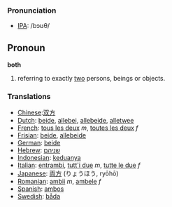 === Pronunciation ===
*[[w:IPA|IPA]]: /bɔʊθ/

==Pronoun==
'''both'''

#referring to exactly [[two]] persons, beings or objects.

===Translations===
*[[Chinese]]:[[双方]]
*[[Dutch]]: [[beide]], [[allebei]], [[allebeide]], [[alletwee]]
*[[French]]: [[tous les deux]] ''m'', [[toutes les deux]] ''f''
*[[Frisian]]: [[beide]], [[allebeide]]
*[[German]]: [[beide]]
*[[Hebrew]]: [[שניהם]]
*[[Indonesian]]: [[dua|keduanya]]
*[[Italian]]: [[entrambi]], [[tutt'i due]] ''m'', [[tutte le due]] ''f''
*[[Japanese]]: [[両方]] (りょうほう, ryōhō)
*[[Romanian]]: [[ambii]] ''m'', [[ambele]] ''f''
*[[Spanish]]: [[ambos]]
*[[Swedish]]: [[båda]]